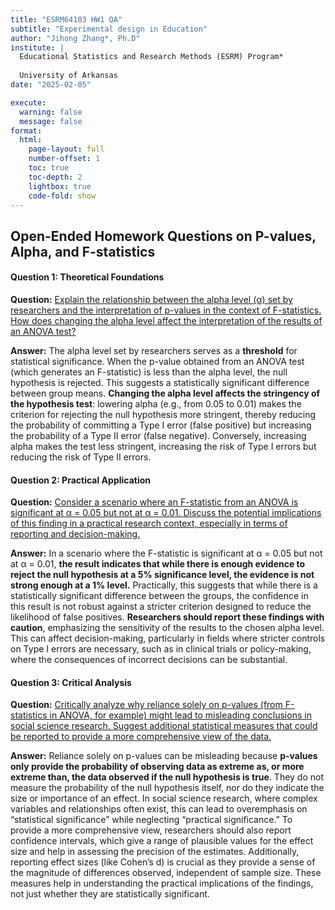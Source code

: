 ```yaml
---
title: "ESRM64103 HW1 QA"
subtitle: "Experimental design in Education"
author: "Jihong Zhang*, Ph.D"
institute: | 
  Educational Statistics and Research Methods (ESRM) Program*
  
  University of Arkansas
date: "2025-02-05"

execute: 
  warning: false
  message: false
format: 
  html: 
    page-layout: full
    number-offset: 1
    toc: true
    toc-depth: 2
    lightbox: true
    code-fold: show
---
```


## Open-Ended Homework Questions on P-values, Alpha, and F-statistics

#### Question 1: Theoretical Foundations

**Question:** [Explain the relationship between the alpha level (α) set by researchers and the interpretation of p-values in the context of F-statistics. How does changing the alpha level affect the interpretation of the results of an ANOVA test?]{.underline}

**Answer:** The alpha level set by researchers serves as a **threshold** for statistical significance. When the p-value obtained from an ANOVA test (which generates an F-statistic) is less than the alpha level, the null hypothesis is rejected. This suggests a statistically significant difference between group means. **Changing the alpha level affects the stringency of the hypothesis test**: lowering alpha (e.g., from 0.05 to 0.01) makes the criterion for rejecting the null hypothesis more stringent, thereby reducing the probability of committing a Type I error (false positive) but increasing the probability of a Type II error (false negative). Conversely, increasing alpha makes the test less stringent, increasing the risk of Type I errors but reducing the risk of Type II errors.

#### Question 2: Practical Application

**Question:** [Consider a scenario where an F-statistic from an ANOVA is significant at α = 0.05 but not at α = 0.01. Discuss the potential implications of this finding in a practical research context, especially in terms of reporting and decision-making.]{.underline}

**Answer:** In a scenario where the F-statistic is significant at α = 0.05 but not at α = 0.01, **the result indicates that while there is enough evidence to reject the null hypothesis at a 5% significance level, the evidence is not strong enough at a 1% level.** Practically, this suggests that while there is a statistically significant difference between the groups, the confidence in this result is not robust against a stricter criterion designed to reduce the likelihood of false positives. **Researchers should report these findings with caution**, emphasizing the sensitivity of the results to the chosen alpha level. This can affect decision-making, particularly in fields where stricter controls on Type I errors are necessary, such as in clinical trials or policy-making, where the consequences of incorrect decisions can be substantial.

#### Question 3: Critical Analysis

**Question:** [Critically analyze why reliance solely on p-values (from F-statistics in ANOVA, for example) might lead to misleading conclusions in social science research. Suggest additional statistical measures that could be reported to provide a more comprehensive view of the data.]{.underline}

**Answer:** Reliance solely on p-values can be misleading because **p-values only provide the probability of observing data as extreme as, or more extreme than, the data observed if the null hypothesis is true**. They do not measure the probability of the null hypothesis itself, nor do they indicate the size or importance of an effect. In social science research, where complex variables and relationships often exist, this can lead to overemphasis on "statistical significance" while neglecting "practical significance." To provide a more comprehensive view, researchers should also report confidence intervals, which give a range of plausible values for the effect size and help in assessing the precision of the estimates. Additionally, reporting effect sizes (like Cohen's d) is crucial as they provide a sense of the magnitude of differences observed, independent of sample size. These measures help in understanding the practical implications of the findings, not just whether they are statistically significant.
